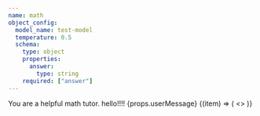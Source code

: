 ```yaml
---
name: math
object_config:
  model_name: test-model
  temperature: 0.5
  schema:
    type: object
    properties:
      answer:
        type: string
    required: ["answer"]
---
```


<System>
You are a helpful math tutor.
</System>

<User>
  hello!!!!
  {props.userMessage}
  <ImageAttachment image="https://example.com/image.png" />
  <FileAttachment data="https://example.com/document.pdf" mimeType={props.fileMimeType} />
  <ForEach arr={["image/jpeg", "image/png"]}>
    {(item) => (
      <>
        <ImageAttachment image="https://example.com/loop.png" mimeType={item}/>
      </ >
    )}
</ForEach>
</User>

